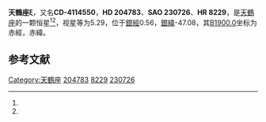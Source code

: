 {{Starbox begin
| name = 天鶴座ξ
}}
{{Starbox observe
| epoch = [[J2000.0|J2000.0]]
| constell = [[天鶴座|天鶴座]]<ref name=SIMBAD>{{cite web
 | url=http://simbad.u-strasbg.fr/simbad/sim-id?Ident=HR+8229
 | title =Pulsating variable Star
 | publisher=Centre de Données astronomiques de Strasbourg
 | work=SIMBAD
 | accessdate=2012-07-13}}</ref><ref name=DATA>{{cite web
 | url=http://vizier.u-strasbg.fr/viz-bin/VizieR-5?-out.add=.&-source=5050&-corr=PK=HR&-out.max=9999&HR=8229
 | title=VizieR Detailed Page
 | accessdate=2012-07-13
 | archive-date=2016-03-05
 | archive-url=https://web.archive.org/web/20160305215619/http://vizier.u-strasbg.fr/viz-bin/VizieR-5?-out.add=.&-source=5050&-corr=PK=HR&-out.max=9999&HR=8229
 | dead-url=no
 }}</ref>
| 星官 = 
| ra = {{RA|21|32|5.9}}<ref name=SIMBAD /><ref name=DATA />
| dec = {{DEC|-41|10|45}}<ref name=SIMBAD /><ref name=DATA />
| appmag_v = 5.29<ref name=SIMBAD /><ref name=DATA />
}}
{{Starbox character
| class = K0III<ref name=SIMBAD /><ref name=DATA />
| b-v = 1.1<ref name=SIMBAD /><ref name=DATA />
| u-b = 1.01<ref name=SIMBAD /><ref name=DATA />
| r-i = <ref name=SIMBAD /><ref name=DATA />
| variable = 
}}
{{Starbox astrometry
| radial_v = 1.01
| prop_mo_ra = -8
| parallax = 0.012
| p_error = 
}}
{{Starbox catalog
| names =CD-4114550，[[SAO星表|SAO]] 230726，[[HD星表|HD]] 204783，[[HR星表|HR]] 8229}}
{{Starbox reference |Simbad=HR+8229}}
{{Starbox end}}

'''天鶴座ξ'''，又名'''CD-4114550'''，'''HD 204783'''、'''SAO 230726'''、'''HR 8229'''，是[[天鶴座|天鶴座]]的一颗恒星<ref name=SIMBAD /><ref name=DATA />，视星等为5.29，位于[[銀道座標系|銀經]]0.56，[[銀道座標系|銀緯]]-47.08，其[[B1900.0|B1900.0]]坐标为赤經{{RA|21|25|46.1}}，赤緯{{DEC|-41|-47.08|12}}。

== 参考文献 ==
{{reflist}}

{{star-stub}}

{{天鶴座恒星}}
[[Category:天鶴座|Category:天鶴座]]
[[Category:HD和HDE天體|204783]]
[[Category:HR天體|8229]]
[[Category:SAO天體|230726]]